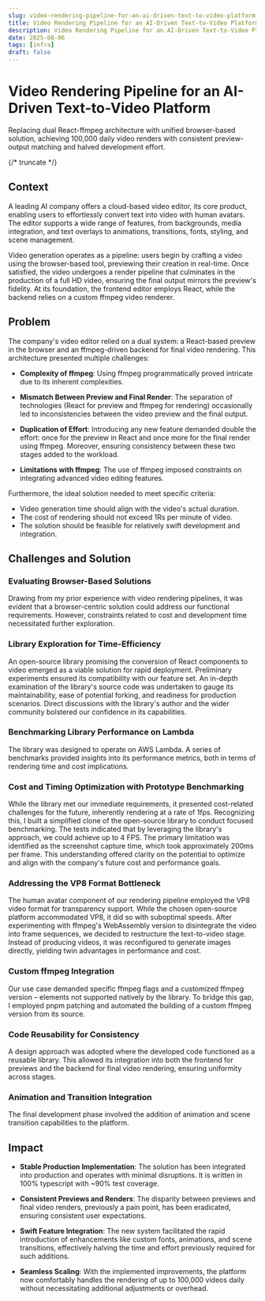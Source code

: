 ```yaml
---
slug: video-rendering-pipeline-for-an-ai-driven-text-to-video-platform
title: Video Rendering Pipeline for an AI-Driven Text-to-Video Platform
description: Video Rendering Pipeline for an AI-Driven Text-to-Video Platform
date: 2025-08-06
tags: [infra]
draft: false
---
```


# Video Rendering Pipeline for an AI-Driven Text-to-Video Platform

Replacing dual React-ffmpeg architecture with unified browser-based solution, achieving 100,000 daily video renders with consistent preview-output matching and halved development effort.

{/* truncate  */}

## Context

A leading AI company offers a cloud-based video editor, its core product, enabling users to effortlessly convert text into video with human avatars. The editor supports a wide range of features, from backgrounds, media integration, and text overlays to animations, transitions, fonts, styling, and scene management. 

Video generation operates as a pipeline: users begin by crafting a video using the browser-based tool, previewing their creation in real-time. Once satisfied, the video undergoes a render pipeline that culminates in the production of a full HD video, ensuring the final output mirrors the preview's fidelity. At its foundation, the frontend editor employs React, while the backend relies on a custom ffmpeg video renderer.

## Problem

The company's video editor relied on a dual system: a React-based preview in the browser and an ffmpeg-driven backend for final video rendering. This architecture presented multiple challenges:

- **Complexity of ffmpeg**: Using ffmpeg programmatically proved intricate due to its inherent complexities.

- **Mismatch Between Preview and Final Render**: The separation of technologies (React for preview and ffmpeg for rendering) occasionally led to inconsistencies between the video preview and the final output.

- **Duplication of Effort**: Introducing any new feature demanded double the effort: once for the preview in React and once more for the final render using ffmpeg. Moreover, ensuring consistency between these two stages added to the workload.

- **Limitations with ffmpeg**: The use of ffmpeg imposed constraints on integrating advanced video editing features.

Furthermore, the ideal solution needed to meet specific criteria:

- Video generation time should align with the video's actual duration.
- The cost of rendering should not exceed 1Rs per minute of video.
- The solution should be feasible for relatively swift development and integration.

## Challenges and Solution

### Evaluating Browser-Based Solutions
Drawing from my prior experience with video rendering pipelines, it was evident that a browser-centric solution could address our functional requirements. However, constraints related to cost and development time necessitated further exploration.

### Library Exploration for Time-Efficiency
An open-source library promising the conversion of React components to video emerged as a viable solution for rapid deployment. Preliminary experiments ensured its compatibility with our feature set. An in-depth examination of the library's source code was undertaken to gauge its maintainability, ease of potential forking, and readiness for production scenarios. Direct discussions with the library's author and the wider community bolstered our confidence in its capabilities.

### Benchmarking Library Performance on Lambda
The library was designed to operate on AWS Lambda. A series of benchmarks provided insights into its performance metrics, both in terms of rendering time and cost implications.

### Cost and Timing Optimization with Prototype Benchmarking
While the library met our immediate requirements, it presented cost-related challenges for the future, inherently rendering at a rate of 1fps. Recognizing this, I built a simplified clone of the open-source library to conduct focused benchmarking. The tests indicated that by leveraging the library's approach, we could achieve up to 4 FPS. The primary limitation was identified as the screenshot capture time, which took approximately 200ms per frame. This understanding offered clarity on the potential to optimize and align with the company's future cost and performance goals.

### Addressing the VP8 Format Bottleneck
The human avatar component of our rendering pipeline employed the VP8 video format for transparency support. While the chosen open-source platform accommodated VP8, it did so with suboptimal speeds. After experimenting with ffmpeg's WebAssembly version to disintegrate the video into frame sequences, we decided to restructure the text-to-video stage. Instead of producing videos, it was reconfigured to generate images directly, yielding twin advantages in performance and cost.

### Custom ffmpeg Integration
Our use case demanded specific ffmpeg flags and a customized ffmpeg version – elements not supported natively by the library. To bridge this gap, I employed pnpm patching and automated the building of a custom ffmpeg version from its source.

### Code Reusability for Consistency
A design approach was adopted where the developed code functioned as a reusable library. This allowed its integration into both the frontend for previews and the backend for final video rendering, ensuring uniformity across stages.

### Animation and Transition Integration
The final development phase involved the addition of animation and scene transition capabilities to the platform.

## Impact

- **Stable Production Implementation**: The solution has been integrated into production and operates with minimal disruptions. It is written in 100% typescript with ~90% test coverage.

- **Consistent Previews and Renders**: The disparity between previews and final video renders, previously a pain point, has been eradicated, ensuring consistent user expectations.

- **Swift Feature Integration**: The new system facilitated the rapid introduction of enhancements like custom fonts, animations, and scene transitions, effectively halving the time and effort previously required for such additions.

- **Seamless Scaling**: With the implemented improvements, the platform now comfortably handles the rendering of up to 100,000 videos daily without necessitating additional adjustments or overhead.